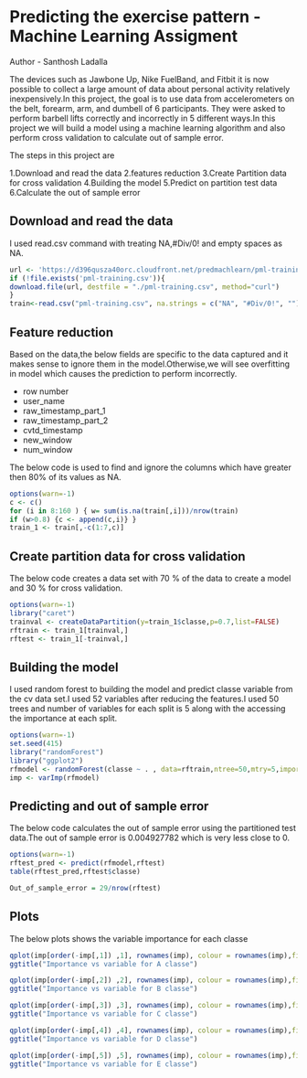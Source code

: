 Predicting the exercise pattern - Machine Learning Assigment
========================================================

Author - Santhosh Ladalla

The devices such as Jawbone Up, Nike FuelBand, and Fitbit it is now possible to collect a large amount of data about personal activity relatively inexpensively.In this project, the goal is to use data from accelerometers on the belt, forearm, arm, and dumbell of 6 participants. They were asked to perform barbell lifts correctly and incorrectly in 5 different ways.In this project we will build a model using a machine learning algorithm and also perform cross validation to calculate out of sample error.

The steps in this project are

1.Download and read the data
2.features reduction
3.Create Partition data for cross validation
4.Building the model
5.Predict on partition test data
6.Calculate the out of sample error

Download and read the data
------------------------

I used read.csv command with treating NA,#Div/0! and empty spaces as NA.

```r
url <- 'https://d396qusza40orc.cloudfront.net/predmachlearn/pml-training.csv'
if (!file.exists('pml-training.csv')){
download.file(url, destfile = "./pml-training.csv", method="curl")
}
train<-read.csv("pml-training.csv", na.strings = c("NA", "#Div/0!", ""))

```

Feature reduction
------------------------

Based on the data,the below fields are specific to the data captured and it makes sense to ignore them in the model.Otherwise,we will see overfitting in model which causes the prediction to perform incorrectly.

* row number 
* user_name  
* raw_timestamp_part_1	
* raw_timestamp_part_2	
* cvtd_timestamp	
* new_window	
* num_window

The below code is used to find and ignore the columns which have greater then 80% of its values as NA.

```r
options(warn=-1)
c <- c()
for (i in 8:160 ) { w= sum(is.na(train[,i]))/nrow(train)
if (w>0.8) {c <- append(c,i)} }
train_1 <- train[,-c(1:7,c)]

```

Create partition data for cross validation
------------------------
The below code creates a data set with 70 % of the data to create a model and 30 % for cross validation.

```r
options(warn=-1)
library("caret")
trainval <- createDataPartition(y=train_1$classe,p=0.7,list=FALSE)
rftrain <- train_1[trainval,]
rftest <- train_1[-trainval,]
```

Building the model
------------------------

I used random forest to building the model and predict classe variable from the cv data set.I used 52 variables after reducing the features.I used 50 trees and number of variables for each split is 5 along with the accessing the importance at each split.

```r
options(warn=-1)
set.seed(415)
library("randomForest")
library("ggplot2")
rfmodel <- randomForest(classe ~ . , data=rftrain,ntree=50,mtry=5,importance=TRUE )
imp <- varImp(rfmodel)
```

Predicting and out of sample error
------------------------
The below code calculates the out of sample error using the partitioned test data.The out of sample error is 0.004927782 which is very less close to 0.

```r
options(warn=-1)
rftest_pred <- predict(rfmodel,rftest)
table(rftest_pred,rftest$classe)

Out_of_sample_error = 29/nrow(rftest)
```

Plots
------------------------

The below plots shows the variable importance for each classe

```r
qplot(imp[order(-imp[,1]) ,1], rownames(imp), colour = rownames(imp),fill = F) + theme(legend.position="none") +xlab("Importance value") + ylab("Variables") +
ggtitle("Importance vs variable for A classe")
```

```r
qplot(imp[order(-imp[,2]) ,2], rownames(imp), colour = rownames(imp),fill = F) + theme(legend.position="none") +xlab("Importance value") + ylab("Variables") +
ggtitle("Importance vs variable for B classe")
```


```r
qplot(imp[order(-imp[,3]) ,3], rownames(imp), colour = rownames(imp),fill = F) + theme(legend.position="none") +xlab("Importance value") + ylab("Variables") +
ggtitle("Importance vs variable for C classe")
```


```r
qplot(imp[order(-imp[,4]) ,4], rownames(imp), colour = rownames(imp),fill = F) + theme(legend.position="none") +xlab("Importance value") + ylab("Variables") +
ggtitle("Importance vs variable for D classe")
```


```r
qplot(imp[order(-imp[,5]) ,5], rownames(imp), colour = rownames(imp),fill = F) + theme(legend.position="none") +xlab("Importance value") + ylab("Variables") +
ggtitle("Importance vs variable for E classe")
```




